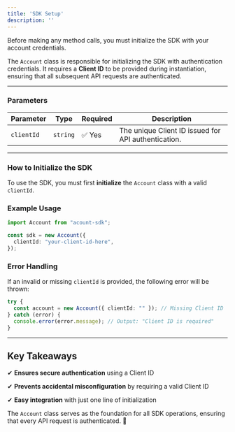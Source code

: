 ```yaml
---
title: 'SDK Setup'
description: ''
---
```


Before making any method calls, you must initialize the SDK with your account credentials.

The `Account` class is responsible for initializing the SDK with authentication credentials. It requires a **Client ID** to be provided during instantiation, ensuring that all subsequent API requests are authenticated.

***

### **Parameters**

| Parameter  | Type     | Required | Description                                         |
| ---------- | -------- | -------- | --------------------------------------------------- |
| `clientId` | `string` | ✅ Yes    | The unique Client ID issued for API authentication. |



***

### **How to Initialize the SDK**

To use the SDK, you must first **initialize** the `Account` class with a valid `clientId`.

### **Example Usage**

```typescript
import Account from "acount-sdk";

const sdk = new Account({
  clientId: "your-client-id-here",
});
```

### **Error Handling**

If an invalid or missing `clientId` is provided, the following error will be thrown:

```typescript
try {
  const account = new Account({ clientId: "" }); // Missing Client ID
} catch (error) {
  console.error(error.message); // Output: "Client ID is required"
}
```

***

## **Key Takeaways**

✔ **Ensures secure authentication** using a Client ID

✔ **Prevents accidental misconfiguration** by requiring a valid Client ID

✔ **Easy integration** with just one line of initialization

The `Account` class serves as the foundation for all SDK operations, ensuring that every API request is authenticated. 🚀

